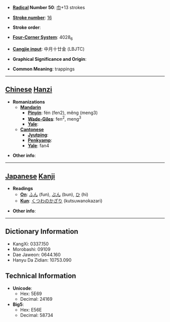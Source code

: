 * '''[[Wiktionary:Chinese radical index| Radical]] Number 50''': [[Wiktionary:Chinese radical index 巾|巾]]+13 strokes

* '''[[Wiktionary:Chinese total strokes index|Stroke number]]''': [[Wiktionary:Chinese total strokes index 16|16]]

* '''Stroke order''': 

* '''[[Wiktionary:Chinese four corner index|Four-Corner System]]''': 4028<sub>6</sub>

* '''[[Wiktionary:Chinese Cangjie index|Cangjie input]]''': 中月十廿金 (LBJTC)

* '''Graphical Significance and Origin''': 

* '''Common Meaning''': trappings

----

== [[Chinese]] [[Hanzi]] ==

* '''Romanizations'''
** '''[[Mandarin]]'''
*** '''[[Pinyin]]''': fén (fen2), měng (meng3)
*** '''[[Wade-Giles]]''': fen<sup>2</sup>, meng<sup>3</sup>
*** '''[[Yale]]''': 
** '''[[Cantonese]]'''
*** '''[[Jyutping]]''':
*** '''[[Penkyamp]]''': 
*** '''[[Yale]]''': fan4

* '''Other info''': 

----

== [[Japanese]] [[Kanji]] ==

* '''Readings'''
** '''[[On]]''': [[ふん]] (fun), [[ぶん]] (bun), [[ひ]] (hi)
** '''[[Kun]]''': [[くつわのかざり]] (kutsuwanokazari)

* '''Other info''':  

----

== Dictionary Information ==

* KangXi: 0337.150
* Morobashi: 09109
* Dae Jaweon: 0644.160
* Hanyu Da Zidian: 10753.090

== Technical Information ==

* '''Unicode''':
** Hex: 5E69
** Decimal: 24169
* '''Big5''':
** Hex: E56E
** Decimal: 58734